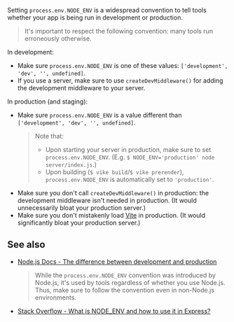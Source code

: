 
Setting `process.env.NODE_ENV` is a <Link href="#see-also">widespread convention</Link> to tell tools whether your app is being run in development or production.

> It's important to respect the following convention: many tools run erroneously otherwise.

In development:

- Make sure `process.env.NODE_ENV` is one of these values: `['development', 'dev', '', undefined]`.
- If you use a server, make sure to use <Link href="/createDevMiddleware">`createDevMiddleware()`</Link> for adding the development middleware to your server.

In production (and staging):

- Make sure `process.env.NODE_ENV` is a value different than `['development', 'dev', '', undefined]`.
  > Note that:
  > - Upon starting your server in production, make sure to set `process.env.NODE_ENV`. (E.g. `$ NODE_ENV='production' node server/index.js`.)
  > - Upon building (`$ vike build`/`$ vike prerender`), `process.env.NODE_ENV` is automatically set to `'production'`.
- Make sure you don't call <Link href="/createDevMiddleware">`createDevMiddleware()`</Link> in production: the development middleware isn't needed in production. (It would unnecessarily bloat your production server.)
- Make sure you don't mistakenly load [Vite](https://vitejs.dev) in production. (It would significantly bloat your production server.)


## See also

 - [Node.js Docs - The difference between development and production](https://nodejs.org/en/learn/getting-started/nodejs-the-difference-between-development-and-production#:~:text=You%20can%20signal%20Node.js%20that%20you%20are%20running%20in%20production%20by%20setting%20the%20NODE_ENV%3Dproduction%20environment%20variable.)
   > While the `process.env.NODE_ENV` convention was introduced by Node.js, it's used by tools regardless of whether you use Node.js. Thus, make sure to follow the convention even in non-Node.js environments.
 - [Stack Overflow - What is NODE_ENV and how to use it in Express?](https://stackoverflow.com/questions/16978256/what-is-node-env-and-how-to-use-it-in-express/16979503#16979503:~:text=NODE_ENV%20specifically%20is%20used%20(by%20convention)%20to%20state%20whether%20a%20particular%20environment%20is%20a%20production%20or%20a%20development%20environment.)
